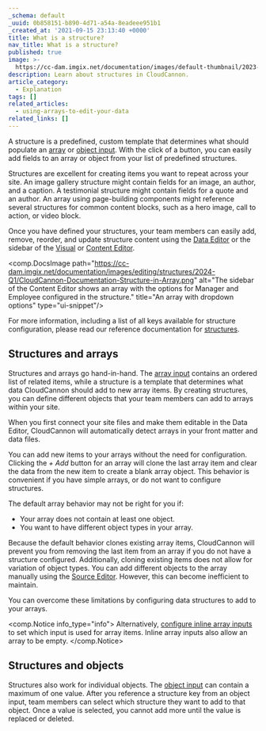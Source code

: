 ```yaml
---
_schema: default
_uuid: 0b858151-b890-4d71-a54a-8eadeee951b1
_created_at: '2021-09-15 23:13:40 +0000'
title: What is a structure?
nav_title: What is a structure?
published: true
image: >-
  https://cc-dam.imgix.net/documentation/images/default-thumbnail/2023-Q4/CloudCannon-Documentation-Thumbnail.png
description: Learn about structures in CloudCannon.
article_category:
  - Explanation
tags: []
related_articles:
  - using-arrays-to-edit-your-data
related_links: []
---
```

A structure is a predefined, custom template that determines what should populate an [array](/documentation/articles/array-inputs/) or [object input](/documentation/articles/object-inputs/). With the click of a button, you can easily add fields to an array or object from your list of predefined structures.

Structures are excellent for creating items you want to repeat across your site. An image gallery structure might contain fields for an image, an author, and a caption. A testimonial structure might contain fields for a quote and an author. An array using page-building components might reference several structures for common content blocks, such as a hero image, call to action, or video block.

Once you have defined your structures, your team members can easily add, remove, reorder, and update structure content using the [Data Editor](/documentation/articles/the-data-editor/) or the sidebar of the [Visual](/documentation/articles/the-visual-editor/) or [Content Editor](/documentation/articles/the-content-editor/).

<comp.DocsImage path="https://cc-dam.imgix.net/documentation/images/editing/structures/2024-Q1/CloudCannon-Documentation-Structure-in-Array.png" alt="The sidebar of the Content Editor shows an array with the options for Manager and Employee configured in the structure." title="An array with dropdown options" type="ui-snippet"/>

For more information, including a list of all keys available for structure configuration, please read our reference documentation for [structures](/documentation/articles/array-structures-reference/).

## Structures and arrays

Structures and arrays go hand-in-hand. The [array input](/documentation/articles/array-inputs/) contains an ordered list of related items, while a structure is a template that determines what data CloudCannon should add to new array items. By creating structures, you can define different objects that your team members can add to arrays within your site.

When you first connect your site files and make them editable in the Data Editor, CloudCannon will automatically detect arrays in your front matter and data files.

You can add new items to your arrays without the need for configuration. Clicking the *\+ Add* button for an array will clone the last array item and clear the data from the new item to create a blank array object. This behavior is convenient if you have simple arrays, or do not want to configure structures.

The default array behavior may not be right for you if:

* Your array does not contain at least one object.
* You want to have different object types in your array.

Because the default behavior clones existing array items, CloudCannon will prevent you from removing the last item from an array if you do not have a structure configured. Additionally, cloning existing items does not allow for variation of object types. You can add different objects to the array manually using the [Source Editor](/documentation/articles/the-source-editor/). However, this can become inefficient to maintain.

You can overcome these limitations by configuring data structures to add to your arrays.

<comp.Notice info_type="info">
  Alternatively, [configure inline array inputs](/documentation/articles/array-inputs/#inline-values) to set which input is used for array items. Inline array inputs also allow an array to be empty.
</comp.Notice>

## Structures and objects

Structures also work for individual objects. The [object input](/documentation/articles/object-inputs/) can contain a maximum of one value. After you reference a structure key from an object input, team members can select which structure they want to add to that object. Once a value is selected, you cannot add more until the value is replaced or deleted.